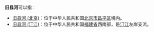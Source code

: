 '''旧县河'''可以指：
*[[旧县河_(北京)|旧县河 (北京)]]：位于中华人民共和国[[北京市|北京市]][[昌平区|昌平区]]境内。
*[[旧县河_(汀江)|旧县河 (汀江)]]：位于中华人民共和国[[福建省|福建省]]西南部，是[[汀江|汀江]]左岸支流。

{{disambig|J|Cat=三字中国地名消歧义}}